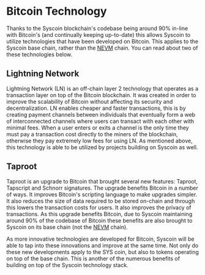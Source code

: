 # Bitcoin Technology

Thanks to the Syscoin blockchain's codebase being around 90% in-line with Bitcoin's (and continually keeping up-to-date) this allows Syscoin to utilize technologies that have been developed on Bitcoin. This applies to the Syscoin base chain, rather than the [NEVM](nevm) chain. You can read about two of these technologies below.

## Lightning Network

Lightning Network (LN) is an off-chain layer 2 technology that operates as a transaction layer on top of the Bitcoin blockchain. It was created in order to improve the scalability of Bitcoin without affecting its security and decentralization. LN enables cheaper and faster transactions, this is by creating payment channels between individuals that eventually form a web of interconnected channels where users can transact with each other with minimal fees. When a user enters or exits a channel is the only time they must pay a transaction cost directly to the miners of the blockchain, otherwise they pay extremely low fees for using LN. As mentioned above, this technology is able to be utilized by projects building on Syscoin as well.

## Taproot

Taproot is an upgrade to Bitcoin that brought several new features: Taproot, Tapscript and Schnorr signatures. The upgrade benefits Bitcoin in a number of ways. It improves Bitcoin's scripting language to make upgrades simpler. It also reduces the size of data required to be stored on-chain and through this lowers the transaction costs for users. It also improves the privacy of transactions. As this upgrade benefits Bitcoin, due to Syscoin maintaining around 90% of the codebase of Bitcoin these benefits are also brought to Syscoin on its base chain (not the [NEVM](nevm) chain).



As more innovative technologies are developed for Bitcoin, Syscoin will be able to tap into these innovations and improve at the same time. Not only do these new developments apply to the SYS coin, but also to tokens operating on top of the base chain. This is another of the numerous benefits of building on top of the Syscoin technology stack.

